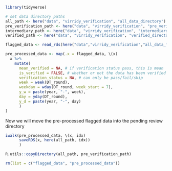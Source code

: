 ```r
library(tidyverse)
```

```r
# set data directory paths
all_path <- here("data", "virridy_verification", "all_data_directory")
pre_verification_path <- here("data", "virridy_verification", "pre_verification_directory")
intermediary_path <- here("data", "virridy_verification", "intermediary_directory")
verified_path <- here("data", "virridy_verification", "verified_directory")
```

```r
flagged_data <- read_rds(here("data","virridy_verification","all_data_flagged_complete.RDS"))

pre_processed_data <- map(.x = flagged_data, \(x)
  x %>% 
    mutate(
      mean_verified = NA, # if verification status pass, this is mean
      is_verified = FALSE, # whether or not the data has been verified
      verification_status = NA, # can only be pass/fail/skip 
      week = week(DT_round), 
      weekday = wday(DT_round, week_start = 7),
      y_w = paste(year, "-", week),
      day = yday(DT_round),
      y_d = paste(year, "-", day)
      )
)
```

Now we will move the pre-processed flagged data into the pending review directory
```r
iwalk(pre_processed_data, \(x, idx)
      saveRDS(x, here(all_path, idx))
      )

R.utils::copyDirectory(all_path, pre_verification_path)
```

```r
rm(list = c("flagged_data", "pre_processed_data"))
```

